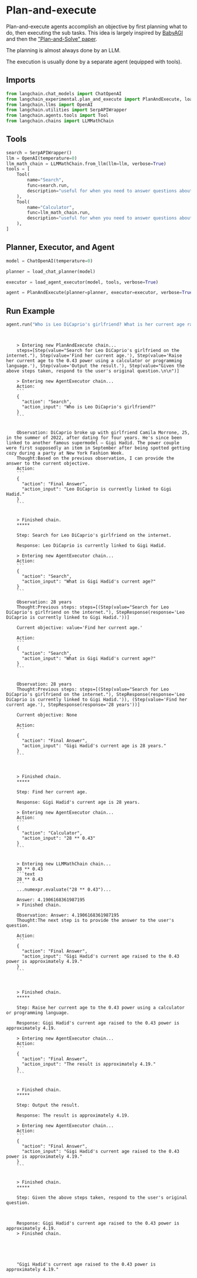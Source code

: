 # Plan-and-execute

Plan-and-execute agents accomplish an objective by first planning what to do, then executing the sub tasks. This idea is largely inspired by [BabyAGI](https://github.com/yoheinakajima/babyagi) and then the ["Plan-and-Solve" paper](https://arxiv.org/abs/2305.04091).

The planning is almost always done by an LLM.

The execution is usually done by a separate agent (equipped with tools).

## Imports


```python
from langchain.chat_models import ChatOpenAI
from langchain_experimental.plan_and_execute import PlanAndExecute, load_agent_executor, load_chat_planner
from langchain.llms import OpenAI
from langchain.utilities import SerpAPIWrapper
from langchain.agents.tools import Tool
from langchain.chains import LLMMathChain
```

## Tools


```python
search = SerpAPIWrapper()
llm = OpenAI(temperature=0)
llm_math_chain = LLMMathChain.from_llm(llm=llm, verbose=True)
tools = [
    Tool(
        name="Search",
        func=search.run,
        description="useful for when you need to answer questions about current events"
    ),
    Tool(
        name="Calculator",
        func=llm_math_chain.run,
        description="useful for when you need to answer questions about math"
    ),
]
```

## Planner, Executor, and Agent


```python
model = ChatOpenAI(temperature=0)
```


```python
planner = load_chat_planner(model)
```


```python
executor = load_agent_executor(model, tools, verbose=True)
```


```python
agent = PlanAndExecute(planner=planner, executor=executor, verbose=True)
```

## Run Example


```python
agent.run("Who is Leo DiCaprio's girlfriend? What is her current age raised to the 0.43 power?")
```

<CodeOutputBlock lang="python">

```
    
    
    > Entering new PlanAndExecute chain...
    steps=[Step(value="Search for Leo DiCaprio's girlfriend on the internet."), Step(value='Find her current age.'), Step(value='Raise her current age to the 0.43 power using a calculator or programming language.'), Step(value='Output the result.'), Step(value="Given the above steps taken, respond to the user's original question.\n\n")]
    
    > Entering new AgentExecutor chain...
    Action:
    ```
    {
      "action": "Search",
      "action_input": "Who is Leo DiCaprio's girlfriend?"
    }
    ``` 
    
    
    Observation: DiCaprio broke up with girlfriend Camila Morrone, 25, in the summer of 2022, after dating for four years. He's since been linked to another famous supermodel – Gigi Hadid. The power couple were first supposedly an item in September after being spotted getting cozy during a party at New York Fashion Week.
    Thought:Based on the previous observation, I can provide the answer to the current objective. 
    Action:
    ```
    {
      "action": "Final Answer",
      "action_input": "Leo DiCaprio is currently linked to Gigi Hadid."
    }
    ```
    
    
    > Finished chain.
    *****
    
    Step: Search for Leo DiCaprio's girlfriend on the internet.
    
    Response: Leo DiCaprio is currently linked to Gigi Hadid.
    
    > Entering new AgentExecutor chain...
    Action:
    ```
    {
      "action": "Search",
      "action_input": "What is Gigi Hadid's current age?"
    }
    ```
    
    Observation: 28 years
    Thought:Previous steps: steps=[(Step(value="Search for Leo DiCaprio's girlfriend on the internet."), StepResponse(response='Leo DiCaprio is currently linked to Gigi Hadid.'))]
    
    Current objective: value='Find her current age.'
    
    Action:
    ```
    {
      "action": "Search",
      "action_input": "What is Gigi Hadid's current age?"
    }
    ```
    
    
    Observation: 28 years
    Thought:Previous steps: steps=[(Step(value="Search for Leo DiCaprio's girlfriend on the internet."), StepResponse(response='Leo DiCaprio is currently linked to Gigi Hadid.')), (Step(value='Find her current age.'), StepResponse(response='28 years'))]
    
    Current objective: None
    
    Action:
    ```
    {
      "action": "Final Answer",
      "action_input": "Gigi Hadid's current age is 28 years."
    }
    ```
    
    
    
    > Finished chain.
    *****
    
    Step: Find her current age.
    
    Response: Gigi Hadid's current age is 28 years.
    
    > Entering new AgentExecutor chain...
    Action:
    ```
    {
      "action": "Calculator",
      "action_input": "28 ** 0.43"
    }
    ```
    
    
    > Entering new LLMMathChain chain...
    28 ** 0.43
    ```text
    28 ** 0.43
    ```
    ...numexpr.evaluate("28 ** 0.43")...
    
    Answer: 4.1906168361987195
    > Finished chain.
    
    Observation: Answer: 4.1906168361987195
    Thought:The next step is to provide the answer to the user's question.
    
    Action:
    ```
    {
      "action": "Final Answer",
      "action_input": "Gigi Hadid's current age raised to the 0.43 power is approximately 4.19."
    }
    ```
    
    
    
    > Finished chain.
    *****
    
    Step: Raise her current age to the 0.43 power using a calculator or programming language.
    
    Response: Gigi Hadid's current age raised to the 0.43 power is approximately 4.19.
    
    > Entering new AgentExecutor chain...
    Action:
    ```
    {
      "action": "Final Answer",
      "action_input": "The result is approximately 4.19."
    }
    ```
    
    
    > Finished chain.
    *****
    
    Step: Output the result.
    
    Response: The result is approximately 4.19.
    
    > Entering new AgentExecutor chain...
    Action:
    ```
    {
      "action": "Final Answer",
      "action_input": "Gigi Hadid's current age raised to the 0.43 power is approximately 4.19."
    }
    ```
    
    
    > Finished chain.
    *****
    
    Step: Given the above steps taken, respond to the user's original question.
    
    
    
    Response: Gigi Hadid's current age raised to the 0.43 power is approximately 4.19.
    > Finished chain.





    "Gigi Hadid's current age raised to the 0.43 power is approximately 4.19."
```

</CodeOutputBlock>
